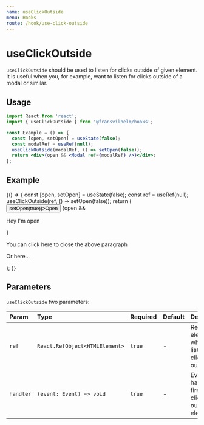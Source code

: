 ```yaml
---
name: useClickOutside
menu: Hooks
route: /hook/use-click-outside
---
```



# useClickOutside

`useClickOutside` should be used to listen for clicks outside of given element.
It is useful when you, for example, want to listen for clicks outside of a modal
or similar.

## Usage

```jsx
import React from 'react';
import { useClickOutside } from '@fransvilhelm/hooks';

const Example = () => {
  const [open, setOpen] = useState(false);
  const modalRef = useRef(null);
  useClickOutside(modalRef, () => setOpen(false));
  return <div>{open && <Modal ref={modalRef} />}</div>;
};
```

## Example

<Playground>
  {() => {
    const [open, setOpen] = useState(false);
    const ref = useRef(null);
    useClickOutside(ref, () => setOpen(false));
    return (
      <div>
        <button onClick={() => setOpen(true)}>Open</button>
        {open && <p ref={ref}>Hey I'm open</p>}
        <p>You can click here to close the above paragraph</p>
        <p>Or here...</p>
      </div>
    );
  }}
</Playground>

## Parameters

`useClickOutside` two parameters:

| Param     | Type                           | Required | Default | Description                                          |
| :-------- | :----------------------------- | :------- | :------ | :--------------------------------------------------- |
| `ref`     | `React.RefObject<HTMLElement>` | `true`   | -       | Ref to element on which to listen for clicks outside |
| `handler` | `(event: Event) => void`       | `true`   | -       | Event handler fired on clicks outside of element     |
